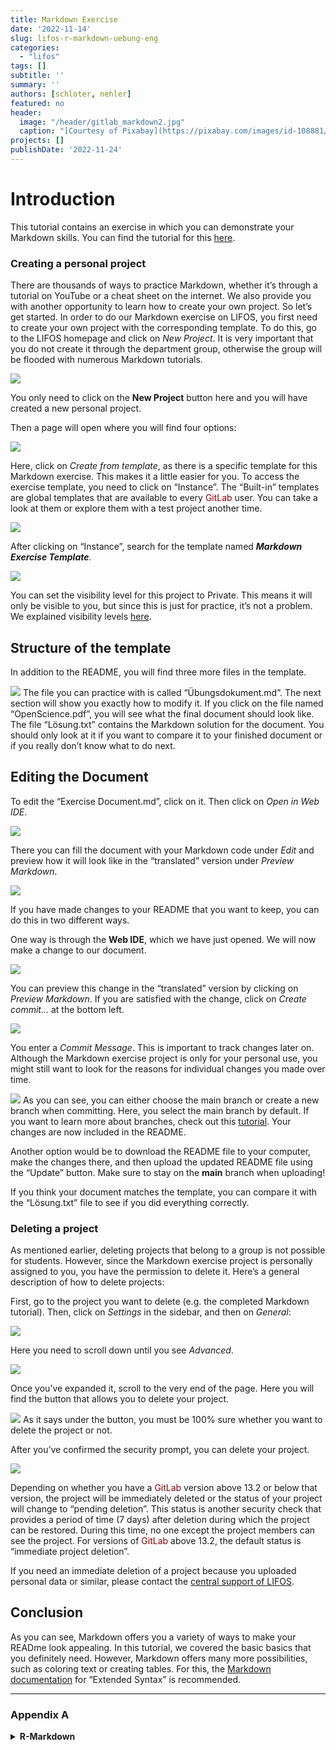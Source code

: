 ```yaml
---
title: Markdown Exercise
date: '2022-11-14'
slug: lifos-r-markdown-uebung-eng
categories:
  - "lifos"
tags: []
subtitle: '' 
summary: ''
authors: [schloter, nehler]   
featured: no
header:
  image: "/header/gitlab_markdown2.jpg" 
  caption: "[Courtesy of Pixabay](https://pixabay.com/images/id-108881/)"
projects: []
publishDate: '2022-11-24'  
---
```


# Introduction   
  
This tutorial contains an exercise in which you can demonstrate your Markdown skills. You can find the tutorial for this [here](#https://pandar.netlify.app/post/lifos-eigenesprojekt-eng/).

<!-- Was soll die Einführung genau bedeuten? -->

### Creating a personal project 

There are thousands of ways to practice Markdown, whether it's through a tutorial on YouTube or a cheat sheet on the internet. We also provide you with another opportunity to learn how to create your own project. So let's get started. In order to do our Markdown exercise on LIFOS, you first need to create your own project with the corresponding template. To do this, go to the LIFOS homepage and click on *New Project*. It is very important that you do not create it through the department group, otherwise the group will be flooded with numerous Markdown tutorials.

![](/post/gitlaborientierung_newproject.png)

You only need to click on the **New Project** button here and you will have created a new personal project.

Then a page will open where you will find four options: 

![](/post/gitlaborientierung_newprojectoptions.png) 

Here, click on *Create from template*, as there is a specific template for this Markdown exercise. This makes it a little easier for you. To access the exercise template, you need to click on "Instance". The "Built-in" templates are global templates that are available to every <span style="color: darkred;">GitLab</span> user. You can take a look at them or explore them with a test project another time.

![](/post/gitlaborientierung_newprojectinstance.png) 

After clicking on "Instance", search for the template named **_Markdown Exercise Template_**.
 
![](/post/gitlaborientierung_markdownInstanceTemplate.png) 

You can set the visibility level for this project to Private. This means it will only be visible to you, but since this is just for practice, it's not a problem. We explained visibility levels [here](https://pandar.netlify.app/post/lifos-eigenesprojekt-eng/).

## Structure of the template

In addition to the README, you will find three more files in the template.

![](/post/gitlaborientierung_uebungtemplate.png) 
The file you can practice with is called "Übungsdokument.md". The next section will show you exactly how to modify it. If you click on the file named "OpenScience.pdf", you will see what the final document should look like. The file "Lösung.txt" contains the Markdown solution for the document. You should only look at it if you want to compare it to your finished document or if you really don't know what to do next.

<!-- Warum hast du die Lösung nicht auch in einem Markdown Dokument? hab ich versucht, allerdings "übersetzt" GitLab das direkt, wenn man es nur auf dem Server anschaut, was zu Verwirrungen kommen könnte, wenn man die Lösung in einem Klick anschauen will. (Ich wäre davon genervt, glaube ich) -->

## Editing the Document

To edit the "Exercise Document.md", click on it. Then click on *Open in Web IDE*.

![](/post/gitlaborientierung_openuebunginwebide.png) 

There you can fill the document with your Markdown code under *Edit* and preview how it will look like in the "translated" version under *Preview Markdown*. 

![](/post/gitlaborientierung_webidetemplate.png)

If you have made changes to your README that you want to keep, you can do this in two different ways.

One way is through the **Web IDE**, which we have just opened. We will now make a change to our document.

![](/post/gitlabMarkdown_ÄnderungReadMe.png)

You can preview this change in the "translated" version by clicking on *Preview Markdown*. If you are satisfied with the change, click on *Create commit...* at the bottom left.

![](/post/gitlabMarkdown_CreateCommitWebIDE.png)

You enter a *Commit Message*. This is important to track changes later on. Although the Markdown exercise project is only for your personal use, you might still want to look for the reasons for individual changes you made over time.

![](/post/gitlabMarkdown_CommitTest.png)
As you can see, you can either choose the main branch or create a new branch when committing. Here, you select the main branch by default. If you want to learn more about branches, check out this [tutorial](https://pandar.netlify.app/post/branches/). Your changes are now included in the README.

<!-- Branches waren jetzt im eigene Projekte Teil gar kein Thema mehr - sollte vlt an einer Stelle auch angeschnitten werden. - evtl. im vertiefende Einführung? Hier muss man halt nur den main-Branch auswählen, weil die default Option ist einen neuen zu erstellen (bei jedem Commit) und das wollen wir ja nicht.-->

Another option would be to download the README file to your computer, make the changes there, and then upload the updated README file using the "Update" button. Make sure to stay on the **main** branch when uploading! 

If you think your document matches the template, you can compare it with the "Lösung.txt" file to see if you did everything correctly. 
 

### Deleting a project

As mentioned earlier, deleting projects that belong to a group is not possible for students. However, since the Markdown exercise project is personally assigned to you, you have the permission to delete it. Here's a general description of how to delete projects:

First, go to the project you want to delete (e.g. the completed Markdown tutorial). Then, click on *Settings* in the sidebar, and then on *General*:

![](/post/gitlabMarkdown_DeleteProject.png)

Here you need to scroll down until you see *Advanced*.

![](/post/gitlabMarkdown_AdvancedPrjectSet.png)

Once you've expanded it, scroll to the very end of the page. Here you will find the button that allows you to delete your project. 

![](/post/gitlabMarkdown_DeleteProjectButton.png)
As it says under the button, you must be 100% sure whether you want to delete the project or not.

After you've confirmed the security prompt, you can delete your project. 

![](/post/gitlabMarkdown_DeleteProjectCheck.png)

Depending on whether you have a <span style="color: darkred;">GitLab</span> version above 13.2 or below that version, the project will be immediately deleted or the status of your project will change to "pending deletion". This status is another security check that provides a period of time (7 days) after deletion during which the project can be restored. During this time, no one except the project members can see the project. For versions of <span style="color: darkred;">GitLab</span> above 13.2, the default status is "immediate project deletion".

If you need an immediate deletion of a project because you uploaded personal data or similar, please contact the [central support of LIFOS](mailto:lifos@uni-frankurt.de).

## Conclusion
As you can see, Markdown offers you a variety of ways to make your READme look appealing. In this tutorial, we covered the basic basics that you definitely need. However, Markdown offers many more possibilities, such as coloring text or creating tables. For this, the [Markdown documentation](https://www.markdownguide.org/extended-syntax/) for "Extended Syntax" is recommended.

<!--## Subgruppen

Das zweite große Thema dieses Tutorials ist nur für einen Teil von euch relevant. Hier wird man hinverlinkt, wenn man in den Visibility-Einstellungen keine passende Option für das eigene Projekt gefunden hat. 

Die Lösung kann durch sogenannte Subgruppen erreicht werden. Dabei wird aus der übergeordneten Elterngruppe der Abteilung eine Subgruppe gebildet, in der nur spezifische Personen der übergeordneten Gruppe eingeladen sein können. In jeder Elterngruppe können beliebig viele Subgruppen existieren. Benutzt dieses Tool aber bitte wirklich nur, wenn es die Lage des Datenschutzes nicht anders zulässt.

Außerdem kann man Subgruppen für folgendes benutzen: 

1. gut zum organisieren größerer Projekte
2. man kann jedem User eine andere Rolle geben (z.B. was er alles bearbeiten kann und was nicht)

### Subgruppen erstellen 

Um eine Subgruppe zu erstellen, müsst ihr unter *Menu* und *Groups* auf **Your Groups** gehen. 

![](/post/gitlabMarkdown_createSubgroups.png)

Anschließend wählt ihr die Gruppe aus in der ihr für euer Projekt eine Subgruppe erstellen wollt. In der Gruppe geht ihr oben rechts auf **New Subgroup**. 

![](/post/gitlabMarkdown_createSubgroups2.png)

Danach öffnet sich noch ein Fenster bei dem ihr auf **Create Groups** klickt. Danach öffnet sich eine Seite in der ihr alle möglichen Einstellungen für euer Projekt festlegen könnt. 

Zum einen könnt ihr festlegen,  ob nur ihr diese Gruppe benutzt oder ob ihr auch Projektpartner*innen habt. Diese könnt ihr darunter direkt einladen über ihre Mailadressen. 

Eure erstellte Subgruppe findet ihr dann auf der Startseite der übergeordneten Gruppe.

![](/post/gitlabMarkdown_seeSubgroups.png)

### Projekt in einer Subgruppe erstellen

Nachdem ihr die Subgruppe erstellt habt, könnt ihr hier ganz normal ein Projekt erstellen, wie ihr es von normalen Gruppen gewöhnt seid. Falls ihr das nochmal auffrischen wollt, hier ist der [Link](https://pandar.netlify.app/post/lifos-orientierung#projekt-erstellen).

Nachdem ihr dieses Projekt erstellt habt, könnt ihr euch unter **Settings** und *General* die Visibility-Features anschauen. 

![](/post/gitlabMarkdown_subgroupVisibility.png)

Wie ihr unter **Repository** sehen könnt, sind nur Projektmitglieder dazu in der Lage Dateien in diesem Projekt anzuschauen oder zu bearbeiten. 

## Fazit
Subgruppen bieten eine weitere Organisationsstruktur innerhalb einer Gruppe. Hier sollten sie allerdings nur benutzt werden, wenn aus Datenschutz-Technischen Gründen keine andere Option übrig bleiben sollte.  -->

***

### Appendix A

<details><summary> **R-Markdown** </summary> 

#### Installation

The difference between Markdown and R-Markdown is very simple. With R-Markdown, you can edit documents (like your READme) in R, everything is based on Markdown, but you can also insert R code chunks.

To use R-Markdown, you have to install it first and implement it in your file.
This works with:

`install.packages("rmarkdown")`

and then:

`library(rmarkdown)`

#### R-Code

To insert R code into your document, follow these steps: 

```r
mean(c(5,6,7,8,9))     
```

```r
mean(c(5,6,7,8,9))     
```

The R code must work. If you write something here that would not work in a normal R session, an error message will be displayed. The result of your expression is displayed below the R code.

You can also create plots:

```r
werte <- c(1, 3, 6, 4, 9)

plot(werte)

```
Otherwise, everything works like in the "regular" Markdown tutorial.

</details>
 
 

